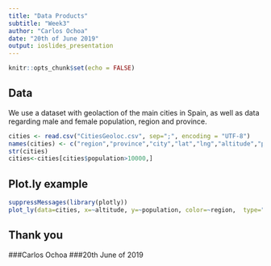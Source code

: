 ```yaml
---
title: "Data Products"
subtitle: "Week3"
author: "Carlos Ochoa"
date: "20th of June 2019"
output: ioslides_presentation
---
```


```r
knitr::opts_chunk$set(echo = FALSE)
```

## Data

We use a dataset with geolaction of the main cities in Spain, as well as data regarding male and female population, region and province.

```r
cities <- read.csv("CitiesGeoloc.csv", sep=";", encoding = "UTF-8")
names(cities) <- c("region","province","city","lat","lng","altitude","population","males","females")
str(cities)
cities<-cities[cities$population>10000,]

```

## Plot.ly example

```r
suppressMessages(library(plotly))
plot_ly(data=cities, x=~altitude, y=~population, color=~region,  type="scatter")

```

## Thank you

###Carlos Ochoa
###20th June of 2019
